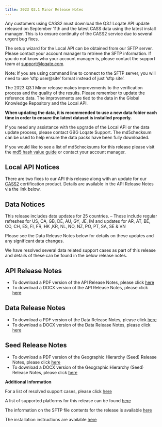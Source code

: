 ```yaml
---
title: 2023 Q3.1 Minor Release Notes
---
```


<Warning>
  Any customers using CASS2 must download the Q3.1 Loqate API update released on
  September 11th and the latest CASS data using the latest install manager. This
  is to ensure continuity of the CASS2 service due to several urgent bug fixes.
</Warning>

The setup wizard for the Local API can be obtained from our SFTP server. Please contact your account manager to retrieve the SFTP information. If you do not know who your account manager is, please contact the support team at support@loqate.com.

<Note>
  Note: If you are using command line to connect to the SFTP server, you will
  need to use ‘sftp user@site’ format instead of just ‘sftp site’.
</Note>

The 2023 Q3.1 Minor release makes improvements to the verification process and the quality of the results. Please remember to update the reference data. The improvements are tied to the data in the Global Knowledge Repository and the Local API.

**When updating the data, it is recommended to use a new data folder each time in order to ensure the latest dataset is installed properly.**

If you need any assistance with the upgrade of the Local API or the data update process, please contact GBG Loqate Support. The md5checksum can be used to help ensure the data packs have been fully downloaded.

If you would like to see a list of md5checksums for this release please visit the [md5 hash value guide](/support/md5-hash-values-guide/) or contact your account manager.

## Local API Notices

There are two fixes to our API this release along with an update for our [CASS2](/support/usa-cass-v2/) certification product. Details are available in the API Release Notes via the link below.

## Data Notices

This release includes data updates for 25 countries. – These include regular refreshes for US, CA, GB, DE, AU, GY, JE, IM and updates for AR, AT, BE, CO, CH, ES, FI, FR, HK ,KR, NL, NO, NZ, PO, PT, SA, SE & VN

Please see the Data Release Notes below for details on these updates and any significant data changes.

We have resolved several data related support cases as part of this release and details of these can be found in the below release notes.

## API Release Notes

- To download a PDF version of the API Release Notes, please click [here](https://support.loqate.com/wp-content/uploads/2023/08/2023Q3.1_API_MinorReleaseNotes.pdf)
- To download a DOCX version of the API Release Notes, please click [here](https://support.loqate.com/wp-content/uploads/2023/08/2023Q3.1_API_MinorReleaseNotes.docx)

## Data Release Notes

- To download a PDF version of the Data Release Notes, please click [here](https://support.loqate.com/wp-content/uploads/2023/08/2023Q3.1_Data_MinorReleaseNotes.pdf)
- To download a DOCX version of the Data Release Notes, please click [here](https://support.loqate.com/wp-content/uploads/2023/08/2023Q3.1_Data_MinorReleaseNotes.docx)

## Seed Release Notes

- To download a PDF version of the Geographic Hierarchy (Seed) Release Notes, please click [here](https://support.loqate.com/wp-content/uploads/2023/08/2023Q3.1_Seed_MinorReleaseNotes.pdf)
- To download a DOCX version of the Geographic Hierarchy (Seed) Release Notes, please click [here](https://support.loqate.com/wp-content/uploads/2023/08/2023Q3.1_Seed_MinorReleaseNotes.docx)

**Additional Information**

For a list of resolved support cases, please click [here](https://support.loqate.com/wp-content/uploads/2023/08/2023Q3.1-Resolved-Cases.pdf)

A list of supported platforms for this release can be found [here](/getting-started/platforms/)

The information on the SFTP file contents for the release is available [here](/release-information/sftp-content/)

The installation instructions are available [here](/tutorials/loqate-installation-instructions/)
